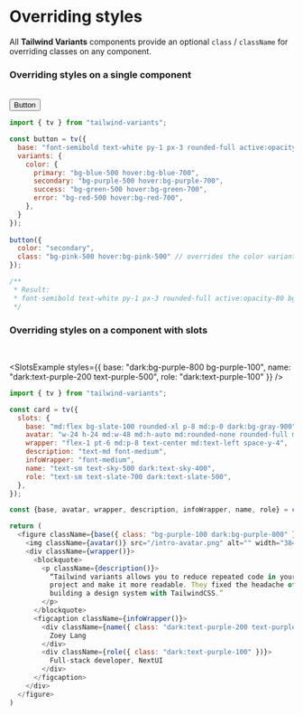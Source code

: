 

# Overriding styles

All **Tailwind Variants** components provide an optional `class` / `className` for overriding classes on any component.


### Overriding styles on a single component

<br/>

<button className="font-semibold text-white py-1 px-3 rounded-full active:opacity-80 bg-pink-500 hover:bg-pink-500">
  Button
</button>

```js {16-17}
import { tv } from "tailwind-variants";

const button = tv({
  base: "font-semibold text-white py-1 px-3 rounded-full active:opacity-80",
  variants: {
    color: {
      primary: "bg-blue-500 hover:bg-blue-700",
      secondary: "bg-purple-500 hover:bg-purple-700",
      success: "bg-green-500 hover:bg-green-700",
      error: "bg-red-500 hover:bg-red-700",
    },
  }
});
 
button({
  color: "secondary",
  class: "bg-pink-500 hover:bg-pink-500" // overrides the color variant
});

/**
 * Result: 
 * font-semibold text-white py-1 px-3 rounded-full active:opacity-80 bg-pink-500 hover:bg-pink-500
 */
```

### Overriding styles on a component with slots


<br/>

<SlotsExample styles={{
  base: "dark:bg-purple-800 bg-purple-100",
  name: "dark:text-purple-200 text-purple-500",
  role: "dark:text-purple-100"
}} />

```js /class: "bg-purple-100 dark:bg-purple-800"/ /class: "dark:text-purple-200 text-purple-500"/ /class: "dark:text-purple-100"/
import { tv } from "tailwind-variants";

const card = tv({
  slots: {
    base: "md:flex bg-slate-100 rounded-xl p-8 md:p-0 dark:bg-gray-900",
    avatar: "w-24 h-24 md:w-48 md:h-auto md:rounded-none rounded-full mx-auto drop-shadow-lg",
    wrapper: "flex-1 pt-6 md:p-8 text-center md:text-left space-y-4",
    description: "text-md font-medium",
    infoWrapper: "font-medium",
    name: "text-sm text-sky-500 dark:text-sky-400",
    role: "text-sm text-slate-700 dark:text-slate-500",
  },
});

const {base, avatar, wrapper, description, infoWrapper, name, role} = card();

return (
  <figure className={base({ class: "bg-purple-100 dark:bg-purple-800" })}>
    <img className={avatar()} src="/intro-avatar.png" alt="" width="384" height="512"/>
    <div className={wrapper()}>
      <blockquote>
        <p className={description()}>
          “Tailwind variants allows you to reduce repeated code in your
          project and make it more readable. They fixed the headache of
          building a design system with TailwindCSS.”
        </p>
      </blockquote>
      <figcaption className={infoWrapper()}>
        <div className={name({ class: "dark:text-purple-200 text-purple-500" })}>
          Zoey Lang
        </div>
        <div className={role({ class: "dark:text-purple-100" })}>
          Full-stack developer, NextUI
        </div>
      </figcaption>
    </div>
  </figure>
)

```